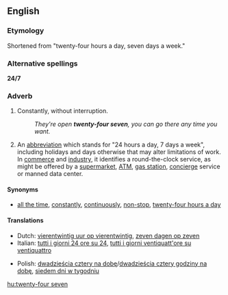 ==English==

===Etymology===
Shortened from "twenty-four hours a day, seven days a week."

===Alternative spellings===
'''24/7'''

===Adverb===
{{en-adverb|pos=[[twenty-four]] [[seven]]}}

# {{colloquial}} Constantly, without interruption.
#:''They're open '''twenty-four seven''', you can go there any time you want.''
# An [[w:abbreviation|abbreviation]] which stands for "24 hours a day, 7 days a week", including holidays and days otherwise that may alter limitations of work.  In [[w:commerce|commerce]] and [[w:industry|industry]], it identifies a round-the-clock service, as might be offered by a [[w:supermarket|supermarket]], [[w:ATM|ATM]], [[w:Filling station|gas station]], [[w:concierge|concierge]] service or manned data center.

====Synonyms====
*[[all the time]], [[constantly]], [[continuously]], [[non-stop]], [[twenty-four hours a day]]

====Translations====
{{trans-top|constantly}}
*Dutch: [[vierentwintig uur op vierentwintig]], [[zeven dagen op zeven]]
*Italian: [[tutti i giorni 24 ore su 24]], [[tutti i giorni ventiquatt'ore su ventiquattro]]
{{trans-mid}}
*Polish: [[dwadzieścia cztery na dobę]]/[[dwadzieścia cztery godziny na dobę]], [[siedem dni w tygodniu]]
{{trans-bottom}}

[[hu:twenty-four seven]]